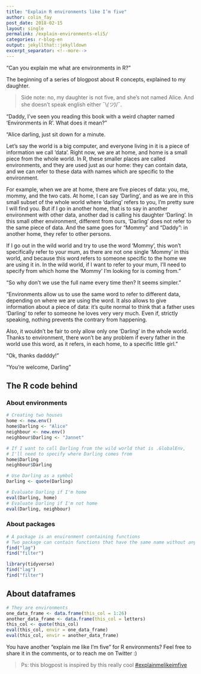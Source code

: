 ```yaml
---
title: "Explain R environments like I’m five"
author: colin_fay
post_date: 2018-02-15
layout: single
permalink: /explain-environments-eli5/
categories: r-blog-en
output: jekyllthat::jekylldown
excerpt_separator: <!--more-->
---
```


"Can you explain me what are environments in R?"

The beginning of a series of blogpost about R concepts, explained to my daughter. 

<!--more-->

> Side note: no, my daughter is not five, and she's not named Alice. And she doesn't speak english either ¯\\_(ツ)_/¯.

"Daddy, I've seen you reading this book with a weird chapter named 'Environments in R'. What does it mean?"

"Alice darling, just sit down for a minute. 

Let's say the world is a big computer, and everyone living in it is a piece of information we call 'data'. Right now, we are at home, and home is a small piece from the whole world. In R, these smaller places are called environments, and they are used just as our home: they can contain data, and we can refer to these data with names which are specific to the environment.

For example, when we are at home, there are five pieces of data: you, me, mommy, and the two cats. At home, I can say 'Darling', and as we are in this small subset of the whole world where 'darling' refers to you, I'm pretty sure I will find you. But if I go in another home, that is to say in another environment with other data, another dad is calling his daughter 'Darling'. In this small other environment, different from ours, 'Darling' does not refer to the same piece of data. And the same goes for "Mommy" and "Daddy": in another home, they refer to other persons. 

If I go out in the wild world and try to use the word 'Mommy', this won't specifically refer to your mum, as there are not one single 'Mommy' in this world, and because this word refers to someone specific to the home we are using it in. In the wild world, if I want to refer to your mum, I'll need to specify from which home the 'Mommy' I'm looking for is coming from."

"So why don't we use the full name every time then? It seems simpler."

"Environments allow us to use the same word to refer to different data, depending on where we are using the word. It also allows to give information about a piece of data: it's quite normal to think that a father uses 'Darling' to refer to someone he loves very very much. Even if, strictly speaking, nothing prevents the contrary from happening.

Also, it wouldn't be fair to only allow only one 'Darling' in the whole world. Thanks to environment, there won't be any problem if every father in the world use this word, as it refers, in each home, to a specific little girl." 

"Ok, thanks dadddy!"

"You're welcome, Darling"

## The R code behind  

### About environments

```r
# Creating two houses
home <- new.env()
home$Darling <- "Alice"
neighbour <- new.env()
neighbour$Darling <- "Jannet"

# If I want to call Darling from the wild world that is .GlobalEnv, 
# I'll need to specify where Darling comes from
home$Darling
neighbour$Darling

# Use Darling as a symbol
Darling <- quote(Darling)

# Evaluate Darling if I'm home
eval(Darling, home)
# Evaluate Darling if I'm not home
eval(Darling, neighbour)
```

### About packages 

```r
# A package is an environment containing functions
# Two package can contain functions that have the same name without any problem
find("lag")
find("filter")

library(tidyverse)
find("lag")
find("filter")
```

## About dataframes

```r
# They are environments
one_data_frame <- data.frame(this_col = 1:26)
another_data_frame <- data.frame(this_col = letters)
this_col <- quote(this_col)
eval(this_col, envir = one_data_frame)
eval(this_col, envir = another_data_frame)
```

You have another "explain me like I'm five" for R environments? Feel free to share it in the comments, or to reach me on Twitter :) 

> Ps: this blogpost is inspired by this really cool [#explainmelikeimfive](https://dev.to/ben/explain-websockets-like-im-five)